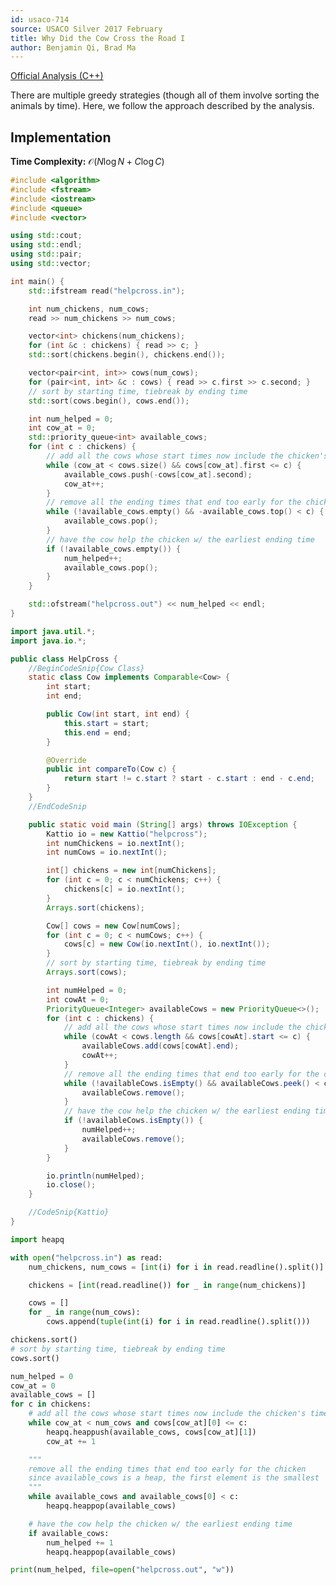 ```yaml
---
id: usaco-714
source: USACO Silver 2017 February
title: Why Did the Cow Cross the Road I
author: Benjamin Qi, Brad Ma
---
```


[Official Analysis (C++)](http://www.usaco.org/current/data/sol_helpcross_silver_feb17.html)

There are multiple greedy strategies (though all of them involve
sorting the animals by time). Here, we follow the approach described by the
analysis.

## Implementation

**Time Complexity:** $\mathcal O(N \log N+C\log C)$

<LanguageSection>
<CPPSection>

```cpp
#include <algorithm>
#include <fstream>
#include <iostream>
#include <queue>
#include <vector>

using std::cout;
using std::endl;
using std::pair;
using std::vector;

int main() {
	std::ifstream read("helpcross.in");

	int num_chickens, num_cows;
	read >> num_chickens >> num_cows;

	vector<int> chickens(num_chickens);
	for (int &c : chickens) { read >> c; }
	std::sort(chickens.begin(), chickens.end());

	vector<pair<int, int>> cows(num_cows);
	for (pair<int, int> &c : cows) { read >> c.first >> c.second; }
	// sort by starting time, tiebreak by ending time
	std::sort(cows.begin(), cows.end());

	int num_helped = 0;
	int cow_at = 0;
	std::priority_queue<int> available_cows;
	for (int c : chickens) {
		// add all the cows whose start times now include the chicken's time
		while (cow_at < cows.size() && cows[cow_at].first <= c) {
			available_cows.push(-cows[cow_at].second);
			cow_at++;
		}
		// remove all the ending times that end too early for the chicken
		while (!available_cows.empty() && -available_cows.top() < c) {
			available_cows.pop();
		}
		// have the cow help the chicken w/ the earliest ending time
		if (!available_cows.empty()) {
			num_helped++;
			available_cows.pop();
		}
	}

	std::ofstream("helpcross.out") << num_helped << endl;
}
```

</CPPSection>
<JavaSection>

```java
import java.util.*;
import java.io.*;

public class HelpCross {
	//BeginCodeSnip{Cow Class}
	static class Cow implements Comparable<Cow> {
		int start;
		int end;

		public Cow(int start, int end) {
			this.start = start;
			this.end = end;
		}

		@Override
		public int compareTo(Cow c) {
			return start != c.start ? start - c.start : end - c.end;
		}
	}
	//EndCodeSnip

	public static void main (String[] args) throws IOException {
		Kattio io = new Kattio("helpcross");
		int numChickens = io.nextInt();
		int numCows = io.nextInt();

		int[] chickens = new int[numChickens];
		for (int c = 0; c < numChickens; c++) {
			chickens[c] = io.nextInt();
		}
		Arrays.sort(chickens);

		Cow[] cows = new Cow[numCows];
		for (int c = 0; c < numCows; c++) {
			cows[c] = new Cow(io.nextInt(), io.nextInt());
		}
		// sort by starting time, tiebreak by ending time
		Arrays.sort(cows);

		int numHelped = 0;
		int cowAt = 0;
		PriorityQueue<Integer> availableCows = new PriorityQueue<>();
		for (int c : chickens) {
			// add all the cows whose start times now include the chicken's time
			while (cowAt < cows.length && cows[cowAt].start <= c) {
				availableCows.add(cows[cowAt].end);
				cowAt++;
			}
			// remove all the ending times that end too early for the chicken
			while (!availableCows.isEmpty() && availableCows.peek() < c) {
				availableCows.remove();
			}
			// have the cow help the chicken w/ the earliest ending time
			if (!availableCows.isEmpty()) {
				numHelped++;
				availableCows.remove();
			}
		}

		io.println(numHelped);
		io.close();
	}

	//CodeSnip{Kattio}
}
```

</JavaSection>
<PySection>

```py
import heapq

with open("helpcross.in") as read:
	num_chickens, num_cows = [int(i) for i in read.readline().split()]

	chickens = [int(read.readline()) for _ in range(num_chickens)]

	cows = []
	for _ in range(num_cows):
		cows.append(tuple(int(i) for i in read.readline().split()))

chickens.sort()
# sort by starting time, tiebreak by ending time
cows.sort()

num_helped = 0
cow_at = 0
available_cows = []
for c in chickens:
	# add all the cows whose start times now include the chicken's time
	while cow_at < num_cows and cows[cow_at][0] <= c:
		heapq.heappush(available_cows, cows[cow_at][1])
		cow_at += 1

	"""
	remove all the ending times that end too early for the chicken
	since available_cows is a heap, the first element is the smallest
	"""
	while available_cows and available_cows[0] < c:
		heapq.heappop(available_cows)

	# have the cow help the chicken w/ the earliest ending time
	if available_cows:
		num_helped += 1
		heapq.heappop(available_cows)

print(num_helped, file=open("helpcross.out", "w"))
```

</PySection>
</LanguageSection>
